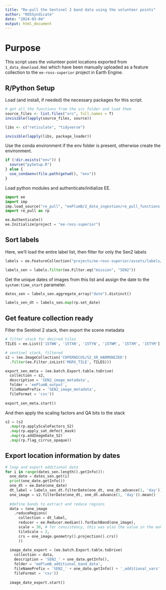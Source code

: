 ```yaml
---
title: "Re-pull the Sentinel 2 band data using the volunteer points"
author: "ROSSyndicate"
date: "2024-03-04"
output: html_document
---
```


# Purpose

This script uses the volunteer point locations exported from `1_data_download.Rmd` which have been manually uploaded as a feature collection to the `ee-ross-superior` project in Earth Engine.

## R/Python Setup

Load (and install, if needed) the necessary packages for this script.

```r
# get all the functions from the src folder and load them
source_files <- list.files("src", full.names = T)
invisible(lapply(source_files, source))

libs <- c("reticulate", "tidyverse")

invisible(lapply(libs, package_loader))
```

Use the conda environment if the env folder is present, otherwise create the environment.

```r
if (!dir.exists("env")) {
  source("pySetup.R")
} else {
  use_condaenv(file.path(getwd(), "env"))
}
```

Load python modules and authenticate/initialize EE.

```python
import ee
import imp
imp.load_source("re_pull", "eePlumB/2_data_ingestion/re_pull_functions.py")
import re_pull as rp

ee.Authenticate()
ee.Initialize(project = "ee-ross-superior")
```

## Sort labels

Here, we'll load the entire label list, then filter for only the Sen2 labels

```python
labels = ee.FeatureCollection("projects/ee-ross-superior/assets/labels/collated_label_data_v2023-07-20")

labels_sen = labels.filter(ee.Filter.eq("mission", "SEN2"))
```

Get the unique dates of images from this list and assign the date to the `system:time_start` parameter.

```python
dates_sen = labels_sen.aggregate_array("date").distinct()

labels_sen_dt = labels_sen.map(rp.set_date)
```

## Get feature collection ready

Filter the Sentinel 2 stack, then export the scene metadata

```python
# filter stack for desired tiles
TILES = ee.List(['15TWN', '15TXN', '15TYN', '15TWM', '15TXM', '15TYM'])

# sentinel stack, filtered
s2 = (ee.ImageCollection('COPERNICUS/S2_SR_HARMONIZED')
  .filter(ee.Filter.inList('MGRS_TILE', TILES)))

export_sen_meta = (ee.batch.Export.table.toDrive(
  collection = s2,
  description = 'SEN2_image_metadata',
  folder = 'eePlumB_output',
  fileNamePrefix = 'SEN2_image_metadata',
  fileFormat = 'csv'))
  
export_sen_meta.start()

```

And then apply the scaling factors and QA bits to the stack

```python
s2 = (s2
  .map(rp.applyScaleFactors_S2)
  .map(rp.apply_sat_defect_mask)
  .map(rp.addImageDate_S2)
  .map(rp.flag_cirrus_opaque))

```

## Export location information by dates

```python
# loop and export additional data
for i in range(dates_sen.length().getInfo()):
  one_date = dates_sen.get(i)
  print(one_date.getInfo())
  one_dt = ee.Date(one_date)
  dt_label = labels_sen_dt.filterDate(one_dt, one_dt.advance(1, 'day'))
  one_image = s2.filterDate(one_dt, one_dt.advance(1, 'day')).mean()
  
  #define bands to extract and reduce regions
  data = (one_image
    .reduceRegions(
      collection = dt_label,
      reducer = ee.Reducer.median().forEachBand(one_image),
      scale = 30, # for consistency, this was also the value in the eePlumB.js file
      tileScale = 2,
      crs = one_image.geometry().projection().crs()
      ))
  
  image_date_export = (ee.batch.Export.table.toDrive(
    collection = data,
    description = 'SEN2_' + one_date.getInfo(),
    folder = 'eePlumB_additional_band_data',
    fileNamePrefix = 'SEN2_' + one_date.getInfo() + '_additional_vars',
    fileFormat = 'csv'))
    
  image_date_export.start()

```

